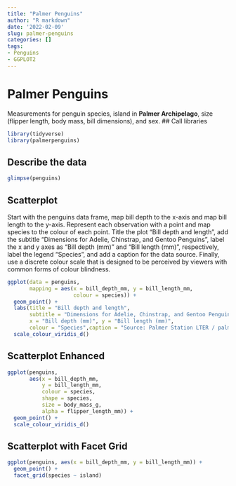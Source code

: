 ```yaml
---
title: "Palmer Penguins"
author: "R markdown"
date: '2022-02-09'
slug: palmer-penguins
categories: []
tags:
- Penguins
- GGPLOT2
---
```



# Palmer Penguins

Measurements for penguin species, island in **Palmer Archipelago**, size (flipper length, body mass, bill dimensions), and sex.
## Call libraries
```r
library(tidyverse)
library(palmerpenguins)
```
## Describe the data

```r
glimpse(penguins)
```
## Scatterplot
Start with the penguins data frame, map bill depth to the x-axis and map bill length to the y-axis. Represent each observation with a point and map species to the colour of each point. Title the plot "Bill depth and length", add the subtitle "Dimensions for Adelie, Chinstrap, and Gentoo Penguins", label the x and y axes as "Bill depth (mm)" and "Bill length (mm)", respectively, label the legend "Species", and add a caption for the data source. Finally, use a discrete colour scale that is designed to be perceived by viewers with common forms of colour blindness.

```r
ggplot(data = penguins, 
       mapping = aes(x = bill_depth_mm, y = bill_length_mm,
                     colour = species)) +
  geom_point() +
  labs(title = "Bill depth and length",
       subtitle = "Dimensions for Adelie, Chinstrap, and Gentoo Penguins",
       x = "Bill depth (mm)", y = "Bill length (mm)",
       colour = "Species",caption = "Source: Palmer Station LTER / palmerpenguins package" ) +
  scale_colour_viridis_d()
```

## Scatterplot Enhanced
```r
ggplot(penguins,
       aes(x = bill_depth_mm, 
           y = bill_length_mm,
           colour = species,
           shape = species,
           size = body_mass_g,
           alpha = flipper_length_mm)) +
  geom_point() +
  scale_colour_viridis_d()
```




## Scatterplot with Facet Grid
```r
ggplot(penguins, aes(x = bill_depth_mm, y = bill_length_mm)) + 
  geom_point() +
  facet_grid(species ~ island)
```

